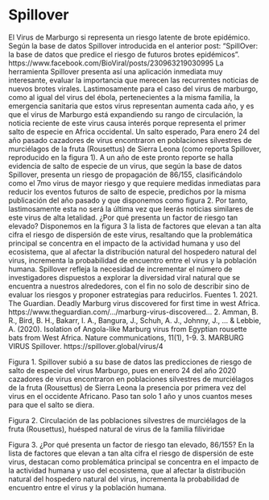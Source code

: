 # Spillover

El Virus de Marburgo si representa un riesgo latente de brote epidémico. 
Según la base de datos Spillover introducida en el anterior post: 
"SpillOver: la base de datos que predice el riesgo de futuros brotes epidémicos". 
https://www.facebook.com/BioViral/posts/230963219030995 
La herramienta Spillover presenta así una aplicación inmediata muy interesante, evaluar la importancia que merecen las recurrentes noticias de nuevos brotes virales. Lastimosamente para el caso del virus de marburgo, como al igual del virus del ébola, pertenecientes a la misma familia, la emergencia sanitaria que estos virus representan aumenta cada año, y es que el virus de Marburgo está expandiendo su rango de circulación, la noticia reciente de este virus causa interés porque representa el primer salto de especie en Africa occidental. 
Un salto esperado, Para enero 24 del año pasado cazadores de virus encontraron en poblaciones silvestres de murciélagos de la fruta (Rousettus) de Sierra Leona (como reporta Spillover, reproducido en la figura 1). A un año de este pronto reporte se halla evidencia de salto de especie de un virus, que según la base de datos Spillover, presenta un riesgo de propagación de 86/155, clasificándolo como el 7mo virus de mayor riesgo y que requiere medidas inmediatas para reducir los eventos futuros de salto de especie, predichos por la misma publicación del año pasado y que disponemos como figura 2. Por tanto, lastimosamente esta no será la última vez que leerás noticias similares de este virus de alta letalidad. 
¿Por qué presenta un factor de riesgo tan elevado? Disponemos en la figura 3 la lista de factores que elevan a tan alta cifra el riesgo de dispersión de este virus, resaltando que la problemática principal se concentra en el impacto de la actividad humana y uso del ecosistema, que al afectar la distribución natural del hospedero natural del virus, incrementa la probabilidad de encuentro entre el virus y la población humana. 
Spillover refleja la necesidad de incrementar el número de investigadores dispuestos a explorar la diversidad viral natural que se encuentra a nuestros alrededores, con el fin no solo de describir sino de evaluar los riesgos y proponer estrategias para reducirlos. 
Fuentes 
1. 2021. The Guardian. Deadly Marburg virus discovered for first time in west Africa. https://www.theguardian.com/.../marburg-virus-discovered...
2. Amman, B. R., Bird, B. H., Bakarr, I. A., Bangura, J., Schuh, A. J., Johnny, J., ... & Lebbie, A. (2020). Isolation of Angola-like Marburg virus from Egyptian rousette bats from West Africa. Nature communications, 11(1), 1-9.
3. MARBURG VIRUS Spillover.  https://spillover.global/virus/4


Figura 1. Spillover subió a su base de datos las predicciones de riesgo de salto de especie del virus Marburgo, pues en enero 24 del año 2020 cazadores de virus encontraron en poblaciones silvestres de murciélagos de la fruta (Rousettus) de Sierra Leona la presencia por primera vez del virus en el occidente Africano. Paso tan solo 1 año y unos cuantos meses para que el salto se diera.

Figura 2. Circulación de las poblaciones silvestres de murciélagos de la fruta (Rousettus), huésped natural de virus de la familia filiviridae

Figura 3. ¿Por qué presenta un factor de riesgo tan elevado, 86/155? En la lista de factores que elevan a tan alta cifra el riesgo de dispersión de este virus, destacan como problemática principal se concentra en el impacto de la actividad humana y uso del ecosistema, que al afectar la distribución natural del hospedero natural del virus, incrementa la probabilidad de encuentro entre el virus y la población humana.